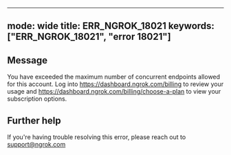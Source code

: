 
---
mode: wide
title: ERR_NGROK_18021
keywords: ["ERR_NGROK_18021", "error 18021"]
---

## Message
You have exceeded the maximum number of concurrent endpoints allowed for this account. Log into https://dashboard.ngrok.com/billing to review your usage and https://dashboard.ngrok.com/billing/choose-a-plan to view your subscription options.




## Further help
If you're having trouble resolving this error, please reach out to [support@ngrok.com](mailto:support@ngrok.com?subject=Help%20with%20ERR_NGROK_18021)

